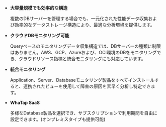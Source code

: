- **大容量規模でも効率的な構造**

  複数のDBサーバーを管理する場合でも、一元化された性能データ収集および効率的なデータストレージ構造により、最適な分析環境を提供します。

- **クラウドDBモニタリング可能**

  Queryベースのモニタリングデータ収集構造では、DBサーバーの種類に制限はありません。AWS、GCP、Azureおよび、OCI環境のDBをモニタリングでき、クラウドリソース指標と統合モニタリングにも対応しています。

- **統合モニタリング**

  Application、Server、Databaseモニタリング製品をすべてインストールすると、連携されたビューを使用して障害の原因を素早く分析し特定できます。

- **WhaTap SaaS**

  多様なDatabase製品を選択でき、サブスクリプションで利用期間を自由に設定できます。(オンプレミスタイプも提供可能)
